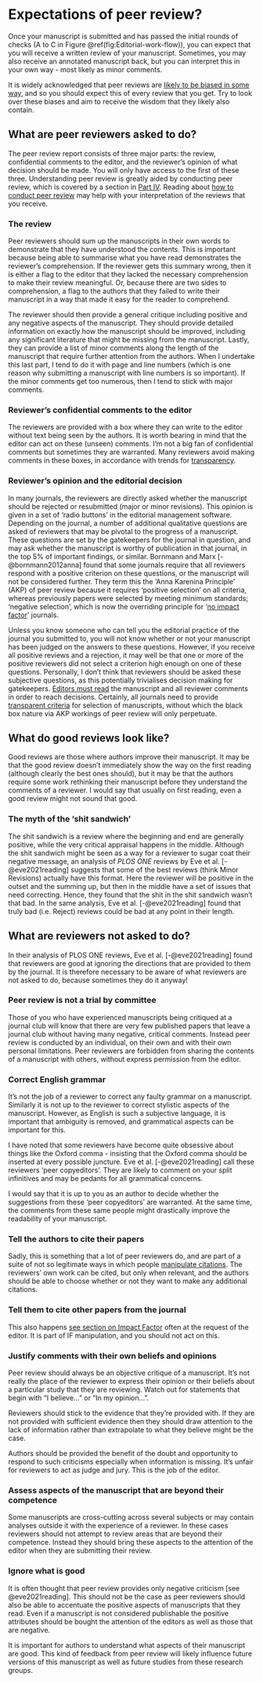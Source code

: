 # Expectations of peer review? {#peerreview2}

Once your manuscript is submitted and has passed the initial rounds of checks (A to C in Figure \@ref(fig:Editorial-work-flow)), you can expect that you will receive a written review of your manuscript. Sometimes, you may also receive an annotated manuscript back, but you can interpret this in your own way - most likely as minor comments. 

It is widely acknowledged that peer reviews are [likely to be biased in some way](#problempeerreview), and so you should expect this of every review that you get. Try to look over these biases and aim to receive the wisdom that they likely also contain.

## What are peer reviewers asked to do?
The peer review report consists of three major parts: the review, confidential comments to the editor, and the reviewer's opinion of what decision should be made. You will only have access to the first of these three. Understanding peer review is greatly aided by conducting peer review, which is covered by a section in [Part IV](#howpeerreview). Reading about [how to conduct peer review](#howpeerreview) may help with your interpretation of the reviews that you receive.

### The review
Peer reviewers should sum up the manuscripts in their own words to demonstrate that they have understood the contents. This is important because being able to summarise what you have read demonstrates the reviewer’s comprehension. If the reviewer gets this summary wrong, then it is either a flag to the editor that they lacked the necessary comprehension to make their review meaningful. Or, because there are two sides to comprehension, a flag to the authors that they failed to write their manuscript in a way that made it easy for the reader to comprehend. 

The reviewer should then provide a general critique including positive and any negative aspects of the manuscript. They should provide detailed information on exactly how the manuscript should be improved, including any significant literature that might be missing from the manuscript. Lastly, they can provide a list of minor comments along the length of the manuscript that require further attention from the authors. When I undertake this last part, I tend to do it with page and line numbers (which is one reason why submitting a manuscript with line numbers is so important). If the minor comments get too numerous, then I tend to stick with major comments.

### Reviewer's confidential comments to the editor
The reviewers are provided with a box where they can write to the editor without text being seen by the authors. It is worth bearing in mind that the editor can act on these (unseen) comments. I'm not a big fan of confidential comments but sometimes they are warranted. Many reviewers avoid making comments in these boxes, in accordance with trends for [transparency](#transparent). 

### Reviewer's opinion and the editorial decision {#AKP}
In many journals, the reviewers are directly asked whether the manuscript should be rejected or resubmitted (major or minor revisions). This opinion is given in a set of 'radio buttons' in the editorial management software. Depending on the journal, a number of additional qualitative questions are asked of reviewers that may be pivotal to the progress of a manuscript. These questions are set by the gatekeepers for the journal in question, and may ask whether the manuscript is worthy of publication in that journal, in the top 5% of important findings, or similar. Bornmann and Marx [-@bornmann2012anna] found that some journals require that all reviewers respond with a positive criterion on these questions, or the manuscript will not be considered further. They term this the 'Anna Karenina Principle' (AKP) of peer review because it requires 'positive selection' on all criteria, whereas previously papers were selected by meeting minimum standards; 'negative selection', which is now the overriding principle for '[no impact factor](#noIF)' journals.

Unless you know someone who can tell you the editorial practice of the journal you submitted to, you will not know whether or not your manuscript has been judged on the answers to these questions. However, if you receive all positive reviews and a rejection, it may well be that one or more of the positive reviewers did not select a criterion high enough on one of these questions. Personally, I don't think that reviewers should be asked these subjective questions, as this potentially trivialises decision making for gatekeepers. [Editors must read](#editors) the manuscript and all reviewer comments in order to reach decisions. Certainly, all journals need to provide [transparent criteria](#transparent) for selection of manuscripts, without which the black box nature via AKP workings of peer review will only perpetuate.

## What do good reviews look like?
Good reviews are those where authors improve their manuscript. It may be that the good review doesn't immediately show the way on the first reading (although clearly the best ones should), but it may be that the authors require some work rethinking their manuscript before they understand the comments of a reviewer. I would say that usually on first reading, even a good review might not sound that good. 

### The myth of the 'shit sandwich' {#shit}
The shit sandwich is a review where the beginning and end are generally positive, while the very critical appraisal happens in the middle. Although the shit sandwich might be seen as a way for a reviewer to sugar coat their negative message, an analysis of *PLOS ONE* reviews by Eve et al. [-@eve2021reading] suggests that some of the best reviews (think Minor Revisions) actually have this format. Here the reviewer will be positive in the outset and the summing up, but then in the middle have a set of issues that need correcting. Hence, they found that the shit in the shit sandwich wasn't that bad. In the same analysis, Eve et al. [-@eve2021reading] found that truly bad (i.e. Reject) reviews could be bad at any point in their length. 


## What are reviewers not asked to do?
In their analysis of PLOS ONE reviews, Eve et al. [-@eve2021reading] found that reviewers are good at ignoring the directions that are provided to them by the journal. It is therefore necessary to be aware of what reviewers are not asked to do, because sometimes they do it anyway!

### Peer review is not a trial by committee
Those of you who have experienced manuscripts being critiqued at a journal club will know that there are very few published papers that leave a journal club without having many negative, critical comments. Instead peer review is conducted by an individual, on their own and with their own personal limitations. Peer reviewers are forbidden from sharing the contents of a manuscript with others, without express permission from the editor.

### Correct English grammar
It's not the job of a reviewer to correct any faulty grammar on a manuscript. Similarly it is not up to the reviewer to correct stylistic aspects of the manuscript. However, as English is such a subjective language, it is important that ambiguity is removed, and grammatical aspects can be important for this. 

I have noted that some reviewers have become quite obsessive about things like the Oxford comma - insisting that the Oxford comma should be inserted at every possible juncture. Eve et al. [-@eve2021reading] call these reviewers ‘peer copyeditors’. They are likely to comment on your split infinitives and may be pedants for all grammatical concerns. 

I would say that it is up to you as an author to decide whether the suggestions from these 'peer copyeditors' are warranted. At the same time, the comments from these same people might drastically improve the readability of your manuscript.

### Tell the authors to cite their papers
Sadly, this is something that a lot of peer reviewers do, and are part of a suite of not so legitimate ways in which people [manipulate citations](#notlegitimate). The reviewers’ own work can be cited, but only when relevant, and the authors should be able to choose whether or not they want to make any additional citations.

### Tell them to cite other papers from the journal
This also happens [see section on Impact Factor](#increaseIF) often at the request of the editor. It is part of IF manipulation, and you should not act on this.

### Justify comments with their own beliefs and opinions 
Peer review should always be an objective critique of a manuscript. It's not really the place of the reviewer to express their opinion or their beliefs about a particular study that they are reviewing. Watch out for statements that begin with "I believe..." or "In my opinion...".

Reviewers should stick to the evidence that they're provided with. If they are not provided with sufficient evidence then they should draw attention to the lack of information rather than extrapolate to what they believe might be the case. 

Authors should be provided the benefit of the doubt and opportunity to respond to such criticisms especially when information is missing. It's unfair for reviewers to act as judge and jury. This is the job of the editor. 

### Assess aspects of the manuscript that are beyond their competence
Some manuscripts are cross-cutting across several subjects or may contain analyses outside it with the experience of a reviewer. In these cases reviewers should not attempt to review areas that are beyond their competence. Instead they should bring these aspects to the attention of the editor when they are submitting their review.

### Ignore what is good
It is often thought that peer review provides only negative criticism [see @eve2021reading]. This should not be the case as peer reviewers should also be able to accentuate the positive aspects of manuscripts that they read. Even if a manuscript is not considered publishable the positive attributes should be bought the attention of the editors as well as those that are negative.

It is important for authors to understand what aspects of their manuscript are good. This kind of feedback from peer review will likely influence future versions of this manuscript as well as future studies from these research groups.
